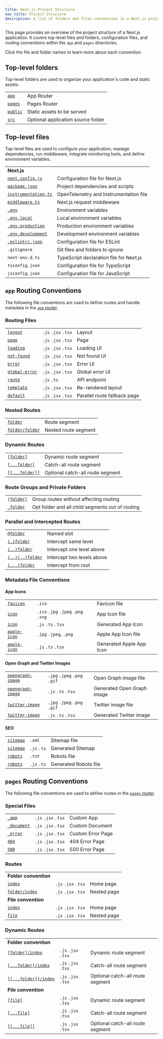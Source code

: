 ```yaml
---
title: Next.js Project Structure
nav_title: Project Structure
description: A list of folders and files conventions in a Next.js project
---
```


This page provides an overview of the project structure of a Next.js application. It covers top-level files and folders, configuration files, and routing conventions within the `app` and `pages` directories.

Click the file and folder names to learn more about each convention.

## Top-level folders

Top-level folders are used to organize your application's code and static assets.



|                                                                          |                                    |
| ------------------------------------------------------------------------ | ---------------------------------- |
| [`app`](/docs/app/building-your-application/routing)                     | App Router                         |
| [`pages`](/docs/pages/building-your-application/routing)                 | Pages Router                       |
| [`public`](/docs/app/building-your-application/optimizing/static-assets) | Static assets to be served         |
| [`src`](/docs/app/building-your-application/configuring/src-directory)   | Optional application source folder |

## Top-level files

Top-level files are used to configure your application, manage dependencies, run middleware, integrate monitoring tools, and define environment variables.

|                                                                                             |                                         |
| ------------------------------------------------------------------------------------------- | --------------------------------------- |
| **Next.js**                                                                                 |                                         |
| [`next.config.js`](/docs/app/api-reference/next-config-js)                                  | Configuration file for Next.js          |
| [`package.json`](/docs/getting-started/installation#manual-installation)                    | Project dependencies and scripts        |
| [`instrumentation.ts`](/docs/app/building-your-application/optimizing/instrumentation)      | OpenTelemetry and Instrumentation file  |
| [`middleware.ts`](/docs/app/building-your-application/routing/middleware)                   | Next.js request middleware              |
| [`.env`](/docs/app/building-your-application/configuring/environment-variables)             | Environment variables                   |
| [`.env.local`](/docs/app/building-your-application/configuring/environment-variables)       | Local environment variables             |
| [`.env.production`](/docs/app/building-your-application/configuring/environment-variables)  | Production environment variables        |
| [`.env.development`](/docs/app/building-your-application/configuring/environment-variables) | Development environment variables       |
| [`.eslintrc.json`](/docs/app/building-your-application/configuring/eslint)                  | Configuration file for ESLint           |
| `.gitignore`                                                                                | Git files and folders to ignore         |
| `next-env.d.ts`                                                                             | TypeScript declaration file for Next.js |
| `tsconfig.json`                                                                             | Configuration file for TypeScript       |
| `jsconfig.json`                                                                             | Configuration file for JavaScript       |

## `app` Routing Conventions

The following file conventions are used to define routes and handle metadata in the [`app` router](/docs/app).

### Routing Files

|                                                                                 |                     |                              |
| ------------------------------------------------------------------------------- | ------------------- | ---------------------------- |
| [`layout`](/docs/app/api-reference/file-conventions/layout)                     | `.js` `.jsx` `.tsx` | Layout                       |
| [`page`](/docs/app/api-reference/file-conventions/page)                         | `.js` `.jsx` `.tsx` | Page                         |
| [`loading`](/docs/app/api-reference/file-conventions/loading)                   | `.js` `.jsx` `.tsx` | Loading UI                   |
| [`not-found`](/docs/app/api-reference/file-conventions/not-found)               | `.js` `.jsx` `.tsx` | Not found UI                 |
| [`error`](/docs/app/api-reference/file-conventions/error)                       | `.js` `.jsx` `.tsx` | Error UI                     |
| [`global-error`](/docs/app/api-reference/file-conventions/error#global-errorjs) | `.js` `.jsx` `.tsx` | Global error UI              |
| [`route`](/docs/app/api-reference/file-conventions/route)                       | `.js` `.ts`         | API endpoint                 |
| [`template`](/docs/app/api-reference/file-conventions/template)                 | `.js` `.jsx` `.tsx` | Re-rendered layout           |
| [`default`](/docs/app/api-reference/file-conventions/default)                   | `.js` `.jsx` `.tsx` | Parallel route fallback page |

### Nested Routes

|                                                                              |                      |
| ---------------------------------------------------------------------------- | -------------------- |
| [`folder`](/docs/app/building-your-application/routing#route-segments)       | Route segment        |
| [`folder/folder`](/docs/app/building-your-application/routing#nested-routes) | Nested route segment |

### Dynamic Routes

|                                                                                                           |                                  |
| --------------------------------------------------------------------------------------------------------- | -------------------------------- |
| [`[folder]`](/docs/app/building-your-application/routing/dynamic-routes#convention)                       | Dynamic route segment            |
| [`[...folder]`](/docs/app/building-your-application/routing/dynamic-routes#catch-all-segments)            | Catch-all route segment          |
| [`[[...folder]]`](/docs/app/building-your-application/routing/dynamic-routes#optional-catch-all-segments) | Optional catch-all route segment |

### Route Groups and Private Folders

|                                                                                     |                                                  |
| ----------------------------------------------------------------------------------- | ------------------------------------------------ |
| [`(folder)`](/docs/app/building-your-application/routing/route-groups#convention)   | Group routes without affecting routing           |
| [`_folder`](/docs/app/building-your-application/routing/colocation#private-folders) | Opt folder and all child segments out of routing |

### Parallel and Intercepted Routes

|                                                                                                |                            |
| ---------------------------------------------------------------------------------------------- | -------------------------- |
| [`@folder`](/docs/app/building-your-application/routing/parallel-routes#slots)                 | Named slot                 |
| [`(.)folder`](/docs/app/building-your-application/routing/intercepting-routes#convention)      | Intercept same level       |
| [`(..)folder`](/docs/app/building-your-application/routing/intercepting-routes#convention)     | Intercept one level above  |
| [`(..)(..)folder`](/docs/app/building-your-application/routing/intercepting-routes#convention) | Intercept two levels above |
| [`(...)folder`](/docs/app/building-your-application/routing/intercepting-routes#convention)    | Intercept from root        |

### Metadata File Conventions

#### App Icons

|                                                                                                                 |                                     |                          |
| --------------------------------------------------------------------------------------------------------------- | ----------------------------------- | ------------------------ |
| [`favicon`](/docs/app/api-reference/file-conventions/metadata/app-icons#favicon)                                | `.ico`                              | Favicon file             |
| [`icon`](/docs/app/api-reference/file-conventions/metadata/app-icons#icon)                                      | `.ico` `.jpg` `.jpeg` `.png` `.svg` | App Icon file            |
| [`icon`](/docs/app/api-reference/file-conventions/metadata/app-icons#generate-icons-using-code-js-ts-tsx)       | `.js` `.ts` `.tsx`                  | Generated App Icon       |
| [`apple-icon`](/docs/app/api-reference/file-conventions/metadata/app-icons#apple-icon)                          | `.jpg` `.jpeg`, `.png`              | Apple App Icon file      |
| [`apple-icon`](/docs/app/api-reference/file-conventions/metadata/app-icons#generate-icons-using-code-js-ts-tsx) | `.js` `.ts` `.tsx`                  | Generated Apple App Icon |

#### Open Graph and Twitter Images

|                                                                                                                             |                              |                            |
| --------------------------------------------------------------------------------------------------------------------------- | ---------------------------- | -------------------------- |
| [`opengraph-image`](/docs/app/api-reference/file-conventions/metadata/opengraph-image#opengraph-image)                      | `.jpg` `.jpeg` `.png` `.gif` | Open Graph image file      |
| [`opengraph-image`](/docs/app/api-reference/file-conventions/metadata/opengraph-image#generate-images-using-code-js-ts-tsx) | `.js` `.ts` `.tsx`           | Generated Open Graph image |
| [`twitter-image`](/docs/app/api-reference/file-conventions/metadata/opengraph-image#twitter-image)                          | `.jpg` `.jpeg` `.png` `.gif` | Twitter image file         |
| [`twitter-image`](/docs/app/api-reference/file-conventions/metadata/opengraph-image#generate-images-using-code-js-ts-tsx)   | `.js` `.ts` `.tsx`           | Generated Twitter image    |

#### SEO

|                                                                                                              |             |                       |
| ------------------------------------------------------------------------------------------------------------ | ----------- | --------------------- |
| [`sitemap`](/docs/app/api-reference/file-conventions/metadata/sitemap#sitemap-files-xml)                     | `.xml`      | Sitemap file          |
| [`sitemap`](/docs/app/api-reference/file-conventions/metadata/sitemap#generating-a-sitemap-using-code-js-ts) | `.js` `.ts` | Generated Sitemap     |
| [`robots`](/docs/app/api-reference/file-conventions/metadata/robots#static-robotstxt)                        | `.txt`      | Robots file           |
| [`robots`](/docs/app/api-reference/file-conventions/metadata/robots#generate-a-robots-file)                  | `.js` `.ts` | Generated Robots file |

## `pages` Routing Conventions

The following file conventions are used to define routes in the [`pages` router](/docs/pages).

### Special Files

|                                                                                                             |                     |                   |
| ----------------------------------------------------------------------------------------------------------- | ------------------- | ----------------- |
| [`_app`](/docs/pages/building-your-application/routing/custom-app)                                          | `.js` `.jsx` `.tsx` | Custom App        |
| [`_document`](/docs/pages/building-your-application/routing/custom-document)                                | `.js` `.jsx` `.tsx` | Custom Document   |
| [`_error`](/docs/pages/building-your-application/routing/custom-error#more-advanced-error-page-customizing) | `.js` `.jsx` `.tsx` | Custom Error Page |
| [`404`](/docs/pages/building-your-application/routing/custom-error#404-page)                                | `.js` `.jsx` `.tsx` | 404 Error Page    |
| [`500`](/docs/pages/building-your-application/routing/custom-error#500-page)                                | `.js` `.jsx` `.tsx` | 500 Error Page    |

### Routes

|                                                                                                |                     |             |
| ---------------------------------------------------------------------------------------------- | ------------------- | ----------- |
| **Folder convention**                                                                          |                     |             |
| [`index`](/docs/pages/building-your-application/routing/pages-and-layouts#index-routes)        | `.js` `.jsx` `.tsx` | Home page   |
| [`folder/index`](/docs/pages/building-your-application/routing/pages-and-layouts#index-routes) | `.js` `.jsx` `.tsx` | Nested page |
| **File convention**                                                                            |                     |             |
| [`index`](/docs/pages/building-your-application/routing/pages-and-layouts#index-routes)        | `.js` `.jsx` `.tsx` | Home page   |
| [`file`](/docs/pages/building-your-application/routing/pages-and-layouts)                      | `.js` `.jsx` `.tsx` | Nested page |

### Dynamic Routes

|                                                                                                                   |                     |                                  |
| ----------------------------------------------------------------------------------------------------------------- | ------------------- | -------------------------------- |
| **Folder convention**                                                                                             |                     |                                  |
| [`[folder]/index`](/docs/pages/building-your-application/routing/dynamic-routes)                                  | `.js` `.jsx` `.tsx` | Dynamic route segment            |
| [`[...folder]/index`](/docs/pages/building-your-application/routing/dynamic-routes#catch-all-segments)            | `.js` `.jsx` `.tsx` | Catch-all route segment          |
| [`[[...folder]]/index`](/docs/pages/building-your-application/routing/dynamic-routes#optional-catch-all-segments) | `.js` `.jsx` `.tsx` | Optional catch-all route segment |
| **File convention**                                                                                               |                     |                                  |
| [`[file]`](/docs/pages/building-your-application/routing/dynamic-routes)                                          | `.js` `.jsx` `.tsx` | Dynamic route segment            |
| [`[...file]`](/docs/pages/building-your-application/routing/dynamic-routes#catch-all-segments)                    | `.js` `.jsx` `.tsx` | Catch-all route segment          |
| [`[[...file]]`](/docs/pages/building-your-application/routing/dynamic-routes#optional-catch-all-segments)         | `.js` `.jsx` `.tsx` | Optional catch-all route segment |
